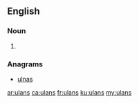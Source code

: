 ==English==

===Noun===
{{head|en|noun plural form}}

# {{plural of|ulan|lang=en}}

===Anagrams===
* [[ulnas#English|ulnas]]

[[ar:ulans]]
[[ca:ulans]]
[[fr:ulans]]
[[ku:ulans]]
[[my:ulans]]